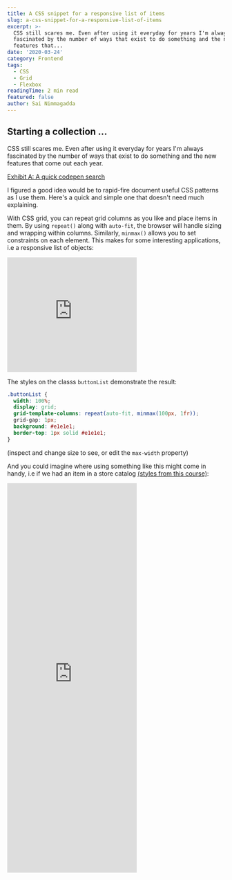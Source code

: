 ```yaml
---
title: A CSS snippet for a responsive list of items
slug: a-css-snippet-for-a-responsive-list-of-items
excerpt: >-
  CSS still scares me. Even after using it everyday for years I'm always
  fascinated by the number of ways that exist to do something and the new
  features that...
date: '2020-03-24'
category: Frontend
tags:
  - CSS
  - Grid
  - Flexbox
readingTime: 2 min read
featured: false
author: Sai Nimmagadda
---
```


## Starting a collection ...

CSS still scares me. Even after using it everyday for years I'm always fascinated by the number of ways that exist to do something and the new features that come out each year.

[Exhibit A: A quick codepen search](https://codepen.io/search/pens?q=css+art)

I figured a good idea would be to rapid-fire document useful CSS patterns as I use them. Here's a quick and simple one that doesn't need much explaining.

With CSS grid, you can repeat grid columns as you like and place items in them. By using `repeat()` along with `auto-fit`, the browser will handle sizing and wrapping within columns. Similarly, `minmax()` allows you to set constraints on each element. This makes for some interesting applications, i.e a responsive list of objects:

<iframe height="265" style={{width: "100%"}} scrolling="no" title="Item Container" src="https://codepen.io/funsaized/embed/GRpLMWp?height=265&theme-id=dark&default-tab=result" frameborder="no" allowtransparency="true" allowfullscreen="true">
  See the Pen <a href='https://codepen.io/funsaized/pen/GRpLMWp'>Item Container</a> by Sai Nimmagadda
  (<a href='https://codepen.io/funsaized'>@funsaized</a>) on <a href='https://codepen.io'>CodePen</a>.
</iframe>

The styles on the classs `buttonList` demonstrate the result:

```css
.buttonList {
  width: 100%;
  display: grid;
  grid-template-columns: repeat(auto-fit, minmax(100px, 1fr));
  grid-gap: 1px;
  background: #e1e1e1;
  border-top: 1px solid #e1e1e1;
}
```

(inspect and change size to see, or edit the `max-width` property)

And you could imagine where using something like this might come in handy, i.e if we had an item in a store catalog [(styles from this course)](https://advancedreact.com/):

<iframe height="900" style={{width: "100%"}} scrolling="no" title="Supreme store item" src="https://codepen.io/funsaized/embed/NWGPaZX?height=900&theme-id=dark&default-tab=result" frameborder="no" allowtransparency="true" allowfullscreen="true">
  See the Pen <a href='https://codepen.io/funsaized/pen/NWGPaZX'>Supreme store item</a> by Sai Nimmagadda
  (<a href='https://codepen.io/funsaized'>@funsaized</a>) on <a href='https://codepen.io'>CodePen</a>.
</iframe>
